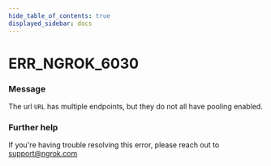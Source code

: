 ```yaml
---
hide_table_of_contents: true
displayed_sidebar: docs
---
```



# ERR_NGROK_6030

### Message

The url `URL` has multiple endpoints, but they do not all have pooling enabled.

<ErrorDetails error="err_ngrok_6030" />

### Further help

If you're having trouble resolving this error, please reach out to [support@ngrok.com](mailto:support@ngrok.com?subject=Help%20with%20ERR_NGROK_6030)
